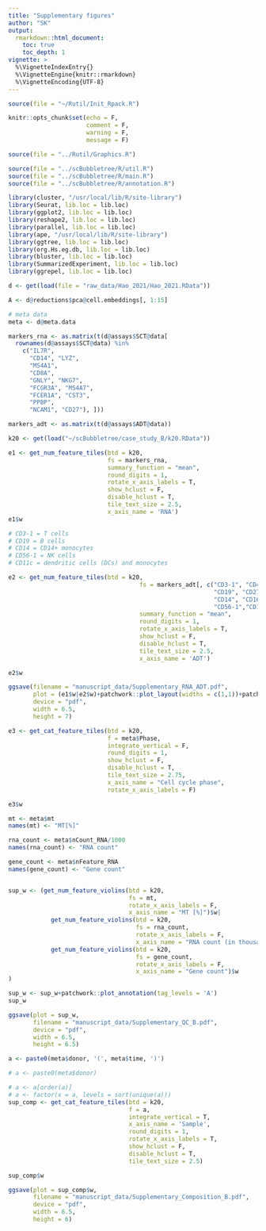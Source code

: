 ```yaml
---
title: "Supplementary figures"
author: "SK"
output: 
  rmarkdown::html_document:
    toc: true
    toc_depth: 1
vignette: >
  %\VignetteIndexEntry{}
  %\VignetteEngine{knitr::rmarkdown}
  %\VignetteEncoding{UTF-8}
---
```




```r
source(file = "~/Rutil/Init_Rpack.R")
```


```r
knitr::opts_chunk$set(echo = F,
                      comment = F, 
                      warning = F, 
                      message = F)
```


```r
source(file = "../Rutil/Graphics.R")

source(file = "../scBubbletree/R/util.R")
source(file = "../scBubbletree/R/main.R")
source(file = "../scBubbletree/R/annotation.R")
```


```r
library(cluster, "/usr/local/lib/R/site-library")
library(Seurat, lib.loc = lib.loc)
library(ggplot2, lib.loc = lib.loc)
library(reshape2, lib.loc = lib.loc)
library(parallel, lib.loc = lib.loc)
library(ape, "/usr/local/lib/R/site-library")
library(ggtree, lib.loc = lib.loc)
library(org.Hs.eg.db, lib.loc = lib.loc)
library(bluster, lib.loc = lib.loc)
library(SummarizedExperiment, lib.loc = lib.loc)
library(ggrepel, lib.loc = lib.loc)
```



```r
d <- get(load(file = "raw_data/Hao_2021/Hao_2021.RData"))
```


```r
A <- d@reductions$pca@cell.embeddings[, 1:15]
```


```r
# meta data
meta <- d@meta.data
```


```r
markers_rna <- as.matrix(t(d@assays$SCT@data[
  rownames(d@assays$SCT@data) %in% 
    c("IL7R", 
      "CD14", "LYZ", 
      "MS4A1", 
      "CD8A", 
      "GNLY", "NKG7",
      "FCGR3A", "MS4A7",
      "FCER1A", "CST3",
      "PPBP", 
      "NCAM1", "CD27"), ]))
```

```r
markers_adt <- as.matrix(t(d@assays$ADT@data))
```



```r
k20 <- get(load("~/scBubbletree/case_study_B/k20.RData"))
```


```r
e1 <- get_num_feature_tiles(btd = k20,
                            fs = markers_rna,
                            summary_function = "mean",
                            round_digits = 1,
                            rotate_x_axis_labels = T,
                            show_hclust = F,
                            disable_hclust = T,
                            tile_text_size = 2.5,
                            x_axis_name = 'RNA')
e1$w
```


  


```r
# CD3-1 = T cells
# CD19 = B cells
# CD14 = CD14+ monocytes
# CD56-1 = NK cells
# CD11c = dendritic cells (DCs) and monocytes

e2 <- get_num_feature_tiles(btd = k20,
                                     fs = markers_adt[, c("CD3-1", "CD4-1", "CD8",
                                                          "CD19", "CD27", "IgM", "IgD",
                                                          "CD14", "CD16", 
                                                          "CD56-1","CD11c")],
                                     summary_function = "mean",
                                     round_digits = 1,
                                     rotate_x_axis_labels = T,
                                     show_hclust = F,
                                     disable_hclust = T,
                                     tile_text_size = 2.5,
                                     x_axis_name = 'ADT')
```


```r
e2$w
```



```r
ggsave(filename = "manuscript_data/Supplementary_RNA_ADT.pdf",
       plot = (e1$w|e2$w)+patchwork::plot_layout(widths = c(1,1))+patchwork::plot_annotation(tag_levels = 'A'),
       device = "pdf",
       width = 6.5,
       height = 7)
```





```r

e3 <- get_cat_feature_tiles(btd = k20,
                            f = meta$Phase,
                            integrate_vertical = F,
                            round_digits = 1,
                            show_hclust = F,
                            disable_hclust = T,
                            tile_text_size = 2.75,
                            x_axis_name = "Cell cycle phase",
                            rotate_x_axis_labels = F)
```


```r
e3$w
```









<!-- ```{r, fig.width=14, fig.height=20} -->
<!-- e2 <- ((k20$tree|get_num_feature_tiles(btd = k20, -->
<!--                                        fs = markers_adt[, 1:(1+56)], -->
<!--                                        round_digits = 1, -->
<!--                                        rotate_x_axis_labels = T, -->
<!--                                        show_hclust = F, -->
<!--                                        disable_hclust = T, -->
<!--                                        tile_text_size = 2.5, -->
<!--                                        x_axis_name = '')$w)+ -->
<!--          patchwork::plot_layout(widths = c(3, 20)))/ -->
<!--   ((k20$tree|get_num_feature_tiles(btd = k20, -->
<!--                                        fs = markers_adt[, 58:(58+56)], -->
<!--                                        round_digits = 1, -->
<!--                                        rotate_x_axis_labels = T, -->
<!--                                        show_hclust = F, -->
<!--                                        disable_hclust = T, -->
<!--                                        tile_text_size = 2.5, -->
<!--                                        x_axis_name = '')$w)+ -->
<!--          patchwork::plot_layout(widths = c(3, 20)))/ -->
<!--   ((k20$tree|get_num_feature_tiles(btd = k20, -->
<!--                                        fs = markers_adt[, 115:(115+56)], -->
<!--                                        round_digits = 1, -->
<!--                                        rotate_x_axis_labels = T, -->
<!--                                        show_hclust = F, -->
<!--                                        disable_hclust = T, -->
<!--                                        tile_text_size = 2.5, -->
<!--                                        x_axis_name = '')$w)+ -->
<!--          patchwork::plot_layout(widths = c(3, 20)))/ -->
<!--   ((k20$tree|get_num_feature_tiles(btd = k20, -->
<!--                                        fs = markers_adt[, 172:(172+56)], -->
<!--                                        round_digits = 1, -->
<!--                                        rotate_x_axis_labels = T, -->
<!--                                        show_hclust = F, -->
<!--                                        disable_hclust = T, -->
<!--                                        tile_text_size = 2.5, -->
<!--                                        x_axis_name = '')$w)+ -->
<!--          patchwork::plot_layout(widths = c(3, 20))) -->

<!-- e2 -->
<!-- ``` -->


<!-- ```{r, fig.width=14, fig.height=20} -->
<!-- ggsave(filename = "manuscript_data/Supplementary_ADT.pdf", -->
<!--        plot = e2, -->
<!--        device = "pdf", -->
<!--        width = 13, -->
<!--        height = 25) -->
<!-- ``` -->





```r
mt <- meta$mt
names(mt) <- "MT[%]"

rna_count <- meta$nCount_RNA/1000
names(rna_count) <- "RNA count"

gene_count <- meta$nFeature_RNA
names(gene_count) <- "Gene count"


sup_w <- (get_num_feature_violins(btd = k20,
                                  fs = mt,
                                  rotate_x_axis_labels = F,
                                  x_axis_name = "MT [%]")$w|
            get_num_feature_violins(btd = k20,
                                    fs = rna_count,
                                    rotate_x_axis_labels = F,
                                    x_axis_name = "RNA count (in thousand)")$w|
            get_num_feature_violins(btd = k20,
                                    fs = gene_count,
                                    rotate_x_axis_labels = F,
                                    x_axis_name = "Gene count")$w
)
```


```r
sup_w <- sup_w+patchwork::plot_annotation(tag_levels = 'A')
sup_w
```



```r
ggsave(plot = sup_w,
       filename = "manuscript_data/Supplementary_QC_B.pdf",
       device = "pdf",
       width = 6.5,
       height = 6.5)
```




```r
a <- paste0(meta$donor, '(', meta$time, ')')

# a <- paste0(meta$donor)

# a <- a[order(a)]
# a <- factor(x = a, levels = sort(unique(a)))
sup_comp <- get_cat_feature_tiles(btd = k20,
                                  f = a,
                                  integrate_vertical = T,
                                  x_axis_name = 'Sample',
                                  round_digits = 1,
                                  rotate_x_axis_labels = T,
                                  show_hclust = F,
                                  disable_hclust = T,
                                  tile_text_size = 2.5)

```


```r
sup_comp$w
```





```r
ggsave(plot = sup_comp$w,
       filename = "manuscript_data/Supplementary_Composition_B.pdf",
       device = "pdf",
       width = 6.5,
       height = 6)
```







